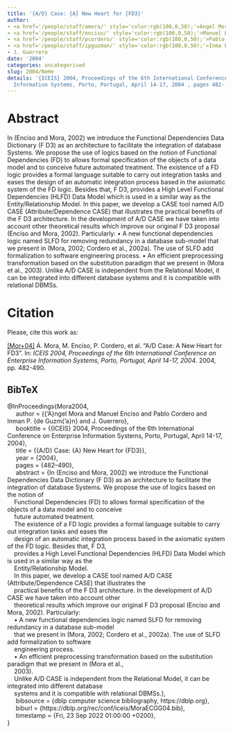 ```yaml
---
title: '{A/D} Case: {A} New Heart for {FD3}'
author:
- <a href='/people/staff/amora/' style='color:rgb(100,0,50);'>Ángel Mora</a>
- <a href='/people/staff/enciso/' style='color:rgb(100,0,50);'>Manuel Enciso</a>
- <a href='/people/staff/pcordero/' style='color:rgb(100,0,50);'>Pablo Cordero</a>
- <a href='/people/staff/ipguzman/' style='color:rgb(100,0,50);'>Inma P. de Guzmán</a>
- J. Guerrero
date: '2004'
categories: uncategorised
slug: 2004/NeHe
details: '{ICEIS} 2004, Proceedings of the 6th International Conference on Enterprise
  Information Systems, Porto, Portugal, April 14-17, 2004 , pages 482--490.'
---
```




# Abstract


In (Enciso and Mora, 2002) we introduce the Functional Dependencies Data Dictionary (F D3) as an architecture to facilitate the integration of database Systems. We propose the use of logics based on the notion of
Functional Dependencies (FD) to allows formal specification of the objects of a data model and to conceive
future automated treatment.
The existence of a FD logic provides a formal language suitable to carry out integration tasks and eases the
design of an automatic integration process based in the axiomatic system of the FD logic. Besides that, F D3,
provides a High Level Functional Dependencies (HLFD) Data Model which is used in a similar way as the
Entity/Relationship Model.
In this paper, we develop a CASE tool named A/D CASE (Attribute/Dependence CASE) that illustrates the
practical benefits of the F D3 architecture. In the development of A/D CASE we have taken into account other
theoretical results which improve our original F D3 proposal (Enciso and Mora, 2002). Particularly:
• A new functional dependencies logic named SLFD for removing redundancy in a database sub-model
that we present in (Mora, 2002; Cordero et al., 2002a). The use of SLFD add formalization to software
engineering process.
• An efficient preprocessing transformation based on the substitution paradigm that we present in (Mora et al.,
2003).
Unlike A/D CASE is independent from the Relational Model, it can be integrated into different database
systems and it is compatible with relational DBMSs.








# Citation
Please, cite this work as:


<a name=bib-Mora2004></a>[[Mor+04]](#cite-Mora2004) Á. Mora, M. Enciso, P. Cordero, et al. “A/D Case: A New Heart for FD3”. In: _ICEIS 2004, Proceedings of the 6th International Conference on Enterprise Information Systems, Porto, Portugal, April 14-17, 2004_. 2004, pp. 482-490.

::: {.callout-note appearance="minimal" collapse=true}

## BibTeX

@InProceedings{Mora2004,<br>&nbsp;&nbsp;&nbsp;&nbsp;  author = {{\a'A}ngel Mora and Manuel Enciso and Pablo Cordero and Inman P. {de Guzm{\a'a}n} and J. Guerrero},<br>&nbsp;&nbsp;&nbsp;&nbsp;  booktitle = {{ICEIS} 2004, Proceedings of the 6th International Conference on Enterprise Information Systems, Porto, Portugal, April 14-17, 2004},<br>&nbsp;&nbsp;&nbsp;&nbsp;  title = {{A/D} Case: {A} New Heart for {FD3}},<br>&nbsp;&nbsp;&nbsp;&nbsp;  year = {2004},<br>&nbsp;&nbsp;&nbsp;&nbsp;  pages = {482--490},<br>&nbsp;&nbsp;&nbsp;&nbsp;  abstract = {In (Enciso and Mora, 2002) we introduce the Functional Dependencies Data Dictionary (F D3) as an architecture to facilitate the integration of database Systems. We propose the use of logics based on the notion of<br>&nbsp;&nbsp;&nbsp;&nbsp;Functional Dependencies (FD) to allows formal specification of the objects of a data model and to conceive<br>&nbsp;&nbsp;&nbsp;&nbsp;future automated treatment.<br>&nbsp;&nbsp;&nbsp;&nbsp;The existence of a FD logic provides a formal language suitable to carry out integration tasks and eases the<br>&nbsp;&nbsp;&nbsp;&nbsp;design of an automatic integration process based in the axiomatic system of the FD logic. Besides that, F D3,<br>&nbsp;&nbsp;&nbsp;&nbsp;provides a High Level Functional Dependencies (HLFD) Data Model which is used in a similar way as the<br>&nbsp;&nbsp;&nbsp;&nbsp;Entity/Relationship Model.<br>&nbsp;&nbsp;&nbsp;&nbsp;In this paper, we develop a CASE tool named A/D CASE (Attribute/Dependence CASE) that illustrates the<br>&nbsp;&nbsp;&nbsp;&nbsp;practical benefits of the F D3 architecture. In the development of A/D CASE we have taken into account other<br>&nbsp;&nbsp;&nbsp;&nbsp;theoretical results which improve our original F D3 proposal (Enciso and Mora, 2002). Particularly:<br>&nbsp;&nbsp;&nbsp;&nbsp;• A new functional dependencies logic named SLFD for removing redundancy in a database sub-model<br>&nbsp;&nbsp;&nbsp;&nbsp;that we present in (Mora, 2002; Cordero et al., 2002a). The use of SLFD add formalization to software<br>&nbsp;&nbsp;&nbsp;&nbsp;engineering process.<br>&nbsp;&nbsp;&nbsp;&nbsp;• An efficient preprocessing transformation based on the substitution paradigm that we present in (Mora et al.,<br>&nbsp;&nbsp;&nbsp;&nbsp;2003).<br>&nbsp;&nbsp;&nbsp;&nbsp;Unlike A/D CASE is independent from the Relational Model, it can be integrated into different database<br>&nbsp;&nbsp;&nbsp;&nbsp;systems and it is compatible with relational DBMSs.},<br>&nbsp;&nbsp;&nbsp;&nbsp;  bibsource = {dblp computer science bibliography, https://dblp.org},<br>&nbsp;&nbsp;&nbsp;&nbsp;  biburl = {https://dblp.org/rec/conf/iceis/MoraECGG04.bib},<br>&nbsp;&nbsp;&nbsp;&nbsp;  timestamp = {Fri, 23 Sep 2022 01:00:00 +0200},<br>}

:::








